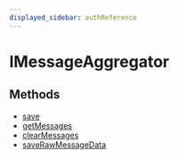 ```yaml
---
displayed_sidebar: authReference
---
```



# IMessageAggregator

## Methods

- [save](../../IMessageAggregator/methods/auth.IMessageAggregator.save/page.mdx)
- [getMessages](../../IMessageAggregator/methods/auth.IMessageAggregator.getMessages/page.mdx)
- [clearMessages](../../IMessageAggregator/methods/auth.IMessageAggregator.clearMessages/page.mdx)
- [saveRawMessageData](../../IMessageAggregator/methods/auth.IMessageAggregator.saveRawMessageData/page.mdx)

